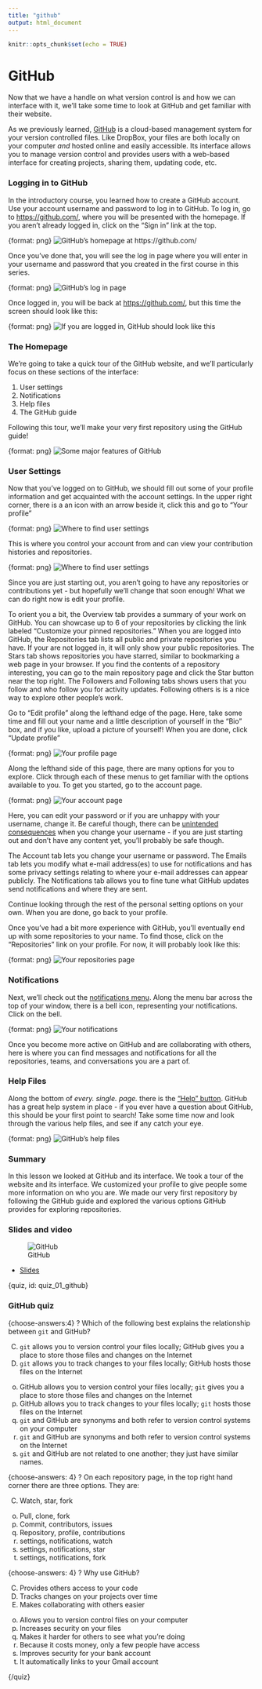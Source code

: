 ```yaml
---
title: "github"
output: html_document
---
```


```r
knitr::opts_chunk$set(echo = TRUE)
```

# GitHub

Now that we have a handle on what version control is and how we can interface with it, we'll take some time to look at GitHub and get familiar with their website. 

As we previously learned, [GitHub](https://github.com/) is a cloud-based management system for your version controlled files. Like DropBox, your files are both locally on your computer *and* hosted online and easily accessible. Its interface allows you to manage version control and provides users with a web-based interface for creating projects, sharing them, updating code, etc. 

### Logging in to GitHub

In the introductory course, you learned how to create a GitHub account. Use your account username and password to log in to GitHub. To log in, go to [https://github.com/](https://github.com/), where you will be presented with the homepage. If you aren't already logged in, click on the "Sign in" link at the top. 

{format: png}
![GitHub's homepage at https://github.com/](https://docs.google.com/presentation/d/1cvz17dNvOlb5bwPCd2WGFl96zCU9oUWpZMTqcSJyuCo/export/png?id=1cvz17dNvOlb5bwPCd2WGFl96zCU9oUWpZMTqcSJyuCo&pageid=g2bfdb07292_0_151)

Once you've done that, you will see the log in page where you will enter in your username and password that you created in the first course in this series. 

{format: png}
![GitHub's log in page](https://docs.google.com/presentation/d/1cvz17dNvOlb5bwPCd2WGFl96zCU9oUWpZMTqcSJyuCo/export/png?id=1cvz17dNvOlb5bwPCd2WGFl96zCU9oUWpZMTqcSJyuCo&pageid=g350e5d150f_0_1)

Once logged in, you will be back at [https://github.com/](https://github.com/), but this time the screen should look like this: 

{format: png}
![If you are logged in, GitHub should look like this](https://docs.google.com/presentation/d/1cvz17dNvOlb5bwPCd2WGFl96zCU9oUWpZMTqcSJyuCo/export/png?id=1cvz17dNvOlb5bwPCd2WGFl96zCU9oUWpZMTqcSJyuCo&pageid=g350e5d150f_0_6)

### The Homepage

We're going to take a quick tour of the GitHub website, and we'll particularly focus on these sections of the interface: 

1. User settings  
2. Notifications  
3. Help files  
4. The GitHub guide

Following this tour, we'll make your very first repository using the GitHub guide! 

{format: png}
![Some major features of GitHub](https://docs.google.com/presentation/d/1cvz17dNvOlb5bwPCd2WGFl96zCU9oUWpZMTqcSJyuCo/export/png?id=1cvz17dNvOlb5bwPCd2WGFl96zCU9oUWpZMTqcSJyuCo&pageid=g350e5d150f_0_29)

### User Settings

Now that you've logged on to GitHub, we should fill out some of your profile information and get acquainted with the account settings. In the upper right corner, there is a an icon with an arrow beside it, click this and go to "Your profile"

{format: png}
![Where to find user settings](https://docs.google.com/presentation/d/1cvz17dNvOlb5bwPCd2WGFl96zCU9oUWpZMTqcSJyuCo/export/png?id=1cvz17dNvOlb5bwPCd2WGFl96zCU9oUWpZMTqcSJyuCo&pageid=g350e5d150f_0_51)

This is where you control your account from and can view your contribution histories and repositories. 

{format: png}
![Where to find user settings](https://docs.google.com/presentation/d/1cvz17dNvOlb5bwPCd2WGFl96zCU9oUWpZMTqcSJyuCo/export/png?id=1cvz17dNvOlb5bwPCd2WGFl96zCU9oUWpZMTqcSJyuCo&pageid=g350e5d150f_0_25)

Since you are just starting out, you aren't going to have any repositories or contributions yet - but hopefully we'll change that soon enough! What we can do right now is edit your profile. 

To orient you a bit, the Overview tab provides a summary of your work on GitHub. You can showcase up to 6 of your repositories by clicking the link labeled "Customize your pinned repositories." When you are logged into GitHub, the Repositories tab lists all public and private repositories you have. If your are not logged in, it will only show your public repositories. The Stars tab shows repositories you have starred, similar to bookmarking a web page in your browser. If you find the contents of a repository interesting, you can go to the main repository page and click the Star button near the top right. The Followers and Following tabs shows users that you follow and who follow you for activity updates. Following others is is a nice way to explore other people's work.

Go to "Edit profile" along the lefthand edge of the page. Here, take some time and fill out your name and a little description of yourself in the "Bio" box, and if you like, upload a picture of yourself! When you are done, click "Update profile"

{format: png}
![Your profile page](https://docs.google.com/presentation/d/1cvz17dNvOlb5bwPCd2WGFl96zCU9oUWpZMTqcSJyuCo/export/png?id=1cvz17dNvOlb5bwPCd2WGFl96zCU9oUWpZMTqcSJyuCo&pageid=g3b59a34a94_2_0)

Along the lefthand side of this page, there are many options for you to explore. Click through each of these menus to get familiar with the options available to you. To get you started, go to the account page. 

{format: png}
![Your account page](https://docs.google.com/presentation/d/1cvz17dNvOlb5bwPCd2WGFl96zCU9oUWpZMTqcSJyuCo/export/png?id=1cvz17dNvOlb5bwPCd2WGFl96zCU9oUWpZMTqcSJyuCo&pageid=g3b59a34a94_2_162)

Here, you can edit your password or if you are unhappy with your username, change it. Be careful though, there can be [unintended consequences](https://help.github.com/articles/what-happens-when-i-change-my-username/) when you change your username - if you are just starting out and don't have any content yet, you'll probably be safe though. 

The Account tab lets you change your username or password. The Emails tab lets you modify what e-mail address(es) to use for notifications and has some privacy settings relating to where your e-mail addresses can appear publicly. The Notifications tab allows you to fine tune what GitHub updates send notifications and where they are sent.

Continue looking through the rest of the personal setting options on your own. When you are done, go back to your profile. 

Once you've had a bit more experience with GitHub, you'll eventually end up with some repositories to your name. To find those, click on the "Repositories" link on your profile. For now, it will probably look like this: 

{format: png}
![Your repositories page](https://docs.google.com/presentation/d/1cvz17dNvOlb5bwPCd2WGFl96zCU9oUWpZMTqcSJyuCo/export/png?id=1cvz17dNvOlb5bwPCd2WGFl96zCU9oUWpZMTqcSJyuCo&pageid=g350e5d150f_0_82)

### Notifications  

Next, we'll check out the [notifications menu](https://github.com/notifications). Along the menu bar across the top of your window, there is a bell icon, representing your notifications. Click on the bell. 

{format: png}
![Your notifications](https://docs.google.com/presentation/d/1cvz17dNvOlb5bwPCd2WGFl96zCU9oUWpZMTqcSJyuCo/export/png?id=1cvz17dNvOlb5bwPCd2WGFl96zCU9oUWpZMTqcSJyuCo&pageid=g350e5d150f_0_114)

Once you become more active on GitHub and are collaborating with others, here is where you can find messages and notifications for all the repositories, teams, and conversations you are a part of. 

### Help Files 

Along the bottom of *every. single. page.* there is the ["Help" button](https://help.github.com/). GitHub has a great help system in place - if you ever have a question about GitHub, this should be your first point to search! Take some time now and look through the various help files, and see if any catch your eye.

{format: png}
![GitHub's help files](https://docs.google.com/presentation/d/1cvz17dNvOlb5bwPCd2WGFl96zCU9oUWpZMTqcSJyuCo/export/png?id=1cvz17dNvOlb5bwPCd2WGFl96zCU9oUWpZMTqcSJyuCo&pageid=g350e5d150f_0_122)

### Summary

In this lesson we looked at GitHub and its interface. We took a tour of the website and its interface. We customized your profile to give people some more information on who you are. We made our very first repository by following the GitHub guide and explored the various options GitHub provides for exploring repositories.  

### Slides and video

![GitHub](https://youtu.be/HJUiSgqAqEQ)

* [Slides](https://docs.google.com/presentation/d/1cvz17dNvOlb5bwPCd2WGFl96zCU9oUWpZMTqcSJyuCo/edit?usp=sharing)  


{quiz, id: quiz_01_github}

### GitHub quiz

{choose-answers:4} 
? Which of the following best explains the relationship between `git` and GitHub?

C) `git` allows you to version control your files locally; GitHub gives you a place to store those files and changes on the Internet
C) `git` allows you to track changes to your files locally; GitHub hosts those files on the Internet
o) GitHub allows you to version control your files locally; `git` gives you a place to store those files and changes on the Internet
o) GitHub allows you to track changes to your files locally; `git` hosts those files on the Internet
o) `git` and GitHub are synonyms and both refer to version control systems on your computer
o) `git` and GitHub are synonyms and both refer to version control systems on the Internet
o) `git` and GitHub are not related to one another; they just have similar names.

{choose-answers: 4}
? On each repository page, in the top right hand corner there are three options. They are: 

C) Watch, star, fork  
o) Pull, clone, fork  
o) Commit, contributors, issues  
o) Repository, profile, contributions  
o) settings, notifications, watch  
o) settings, notifications, star
o) settings, notifications, fork 


{choose-answers: 4}
? Why use GitHub?

C) Provides others access to your code
C) Tracks changes on your projects over time
C) Makes collaborating with others easier 
o) Allows you to version control files on your computer
o) Increases security on your files
o) Makes it harder for others to see what you're doing
o) Because it costs money, only a few people have access
o) Improves security for your bank account
o) It automatically links to your Gmail account

{/quiz}